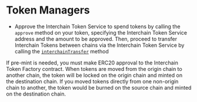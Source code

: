 # Token Managers


- Approve the Interchain Token Service to spend tokens by calling the `approve` method on your token, specifying the Interchain Token Service address and the amount to be approved. Then, proceed to transfer Interchain Tokens between chains via the Interchain Token Service by calling the [`interchainTransfer`](https://github.com/axelarnetwork/interchain-token-service/blob/9223108211b977d9138fdd67d5b4a641fc35c18c/contracts/interfaces/IInterchainTokenService.sol#L210) method

If pre-mint is needed, you must make ERC20 approval to the Interchain Token Factory contract. When tokens are moved from the origin chain to another chain, the token will be locked on the origin chain and minted on the destination chain. If you moved tokens directly from one non-origin chain to another, the token would be burned on the source chain and minted on the destination chain.
